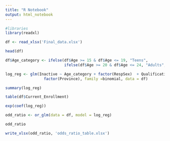 ---
title: "R Notebook"
output: html_notebook
---

```{r}
#libraries
library(readxl)
```


```{r}
df <- read_xlsx('Final_data.xlsx')
```

```{r}
head(df)
```
```{r}
df$Age_category <- ifelse(df$Age >= 15 & df$Age <= 19, "Teens",
                          ifelse(df$Age >= 20 & df$Age <= 24, "Adults", NA))
```


```{r}
log_reg <- glm(Inactive ~ Age_category + factor(RespSex)  + Qualification  + factor(Location_type) + 
                 factor(Province), family =binomial, data = df)
```

```{r}
summary(log_reg)
```
```{r}
table(df$Current_Enrollment)
```

```{r}
exp(coef(log_reg))
```
```{r}
odd_ratio <- or_glm(data = df, model = log_reg)
```

```{r}
odd_ratio
```



```{r}
write_xlsx(odd_ratio, 'odds_ratio_table.xlsx')
```

